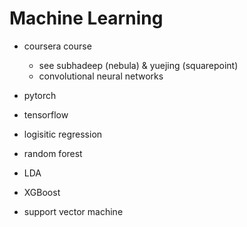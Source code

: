 # Machine Learning {#ml}

- coursera course
  - see subhadeep (nebula) & yuejing (squarepoint)
  - convolutional neural networks
  
- pytorch
- tensorflow

- logisitic regression
- random forest
- LDA
- XGBoost

- support vector machine
